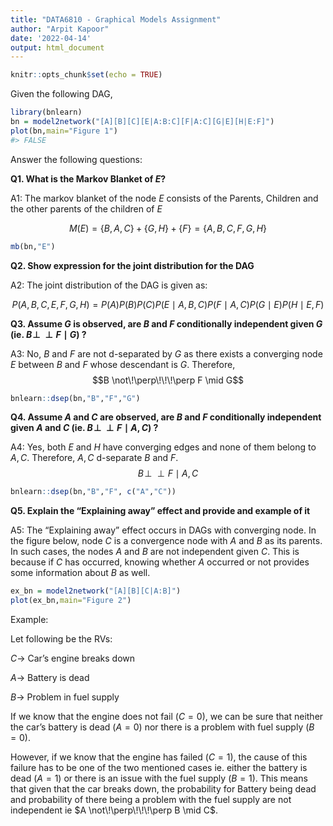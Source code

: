 ```yaml
---
title: "DATA6810 - Graphical Models Assignment"
author: "Arpit Kapoor"
date: '2022-04-14'
output: html_document
---
```


```r
knitr::opts_chunk$set(echo = TRUE)
```


Given the following DAG,


```r
library(bnlearn)
bn = model2network("[A][B][C][E|A:B:C][F|A:C][G|E][H|E:F]")
plot(bn,main="Figure 1")
#> FALSE
```

Answer the following questions:

**Q1. What is the Markov Blanket of $E$?**

A1: The markov blanket of the node $E$ consists of the Parents, Children and the other parents of the children of $E$

$$M(E) = \{B, A, C\} + \{G,H\} + \{F\} = \{A, B, C, F, G, H\}$$
```r
mb(bn,"E")
```

**Q2. Show expression for the joint distribution for the DAG**

A2: The joint distribution of the DAG is given as:

$$P(A,B,C,E,F,G,H) = P(A) P(B) P(C) P(E \mid A,B,C) P(F \mid A,C) P(G \mid E) P(H \mid E,F)$$

**Q3. Assume $G$ is observed, are $B$ and $F$ conditionally independent given $G$ (ie. $B \!\perp\!\!\!\perp F \mid G$) ?**

A3: No, $B$ and $F$ are not d-separated by $G$ as there exists a converging node $E$ between $B$ and $F$ whose descendant is $G$. 
Therefore, 
$$B \not\!\perp\!\!\!\perp F \mid G$$

```r
bnlearn::dsep(bn,"B","F","G")
```


**Q4. Assume $A$ and $C$ are observed, are $B$ and $F$ conditionally independent given $A$ and $C$ (ie. $B \!\perp\!\!\!\perp F \mid A, C$) ?**

A4: Yes, both $E$ and $H$ have converging edges and none of them belong to ${A, C}$. Therefore, ${A, C}$ d-separate $B$ and $F$.
$$B \!\perp\!\!\!\perp F \mid A, C$$

```r
bnlearn::dsep(bn,"B","F", c("A","C"))
```



**Q5. Explain the "Explaining away" effect and provide and example of it**

A5: The "Explaining away" effect occurs in DAGs with converging node. In the figure below, node $C$ is a convergence node with $A$ and $B$ as its parents. In such cases, the nodes $A$ and $B$ are not independent given $C$. This is because if $C$ has occurred, knowing whether $A$ occurred or not provides some information about $B$ as well. 

```r
ex_bn = model2network("[A][B][C|A:B]")
plot(ex_bn,main="Figure 2")
```

Example:

Let following be the RVs:

$C \rightarrow$ Car's engine breaks down

$A \rightarrow$ Battery is dead

$B \rightarrow$ Problem in fuel supply

If we know that the engine does not fail $(C=0)$, we can be sure that neither the car's battery is dead $(A=0)$ nor there is a problem with fuel supply $(B=0)$.

However, if we know that the engine has failed $(C=1)$, the cause of this failure has to be one of the two mentioned cases ie. either the battery is dead $(A=1)$ or there is an issue with the fuel supply $(B=1)$. This means that given that the car breaks down, the probability for Battery being dead and probability of there being a problem with the fuel supply are not independent ie $A \not\!\perp\!\!\!\perp B \mid C$.
